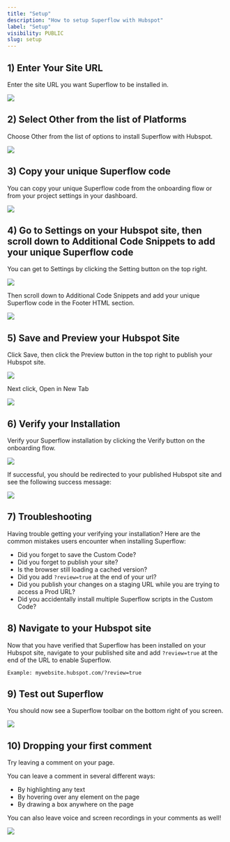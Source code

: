 ```yaml
---
title: "Setup"
description: "How to setup Superflow with Hubspot"
label: "Setup"
visibility: PUBLIC
slug: setup
---
```


## 1) Enter Your Site URL

Enter the site URL you want Superflow to be installed in.

 
![](https://cdn.hashnode.com/res/hashnode/image/upload/v1733137298431/EEyBEqarl.png?auto=format)
 

## 2) Select Other from the list of Platforms

Choose Other from the list of options to install Superflow with Hubspot.

 
![](https://cdn.hashnode.com/res/hashnode/image/upload/v1733137424246/SoxXecgsj.png?auto=format)
 



## 3) Copy your unique Superflow code

You can copy your unique Superflow code from the onboarding flow or from your project settings in your dashboard.

 
![](https://cdn.hashnode.com/res/hashnode/image/upload/v1733137465724/m3zAkZwmB.png?auto=format)
 





## 4) Go to Settings on your Hubspot site, then scroll down to Additional Code Snippets to add your unique Superflow code

You can get to Settings by clicking the Setting button on the top right.

 
![](https://cdn.hashnode.com/res/hashnode/image/upload/v1733200381328/XBG6nNWPX.png?auto=format)
 

Then scroll down to Additional Code Snippets and add your unique Superflow code in the Footer HTML section. 


 
![](https://cdn.hashnode.com/res/hashnode/image/upload/v1733200407491/UY4ybvDWC.png?auto=format)
 


## 5) Save and Preview your Hubspot Site


Click Save, then click the Preview button in the top right to publish your Hubspot site.

 
![](https://cdn.hashnode.com/res/hashnode/image/upload/v1733200430629/-Tz8Bl8DJ.png?auto=format)
 

Next click, Open in New Tab

 
![](https://cdn.hashnode.com/res/hashnode/image/upload/v1733200457180/FRhmPgR23.png?auto=format)
 


## 6) Verify your Installation

Verify your Superflow installation by clicking the Verify button on the onboarding flow.

 
![](https://cdn.hashnode.com/res/hashnode/image/upload/v1733137679622/cNOyYUW_-.png?auto=format)
 

If successful, you should be redirected to your published Hubspot site and see the following success message:

 
![](https://cdn.hashnode.com/res/hashnode/image/upload/v1733137773797/iHfwktxSw.png?auto=format)
 

## 7) Troubleshooting

Having trouble getting your verifying your installation? Here are the common mistakes users encounter when installing Superflow:

 - Did you forget to save the Custom Code?
 - Did you forget to publish your site?
 - Is the browser still loading a cached version?
 - Did you add `?review=true` at the end of your url?
 - Did you publish your changes on a staging URL while you are trying to access a Prod URL?
 - Did you accidentally install multiple Superflow scripts in the Custom Code?


## 8) Navigate to your Hubspot site 

Now that you have verified that Superflow has been installed on your Hubspot site, navigate to your published site and add `?review=true` at the end of the URL to enable Superflow. 

`Example: mywebsite.hubspot.com/?review=true`


## 9) Test out Superflow

You should now see a Superflow toolbar on the bottom right of you screen.

 
![](https://cdn.hashnode.com/res/hashnode/image/upload/v1733137813622/xwWngcgVb.png?auto=format)
 




## 10) Dropping your first comment
Try leaving a comment on your page.

You can leave a comment in several different ways:
- By highlighting any text
- By hovering over any element on the page
- By drawing a box anywhere on the page

You can also leave voice and screen recordings in your comments as well!

 
![](https://cdn.hashnode.com/res/hashnode/image/upload/v1733137856433/LtsVBsWFJ.gif?auto=format)
 

